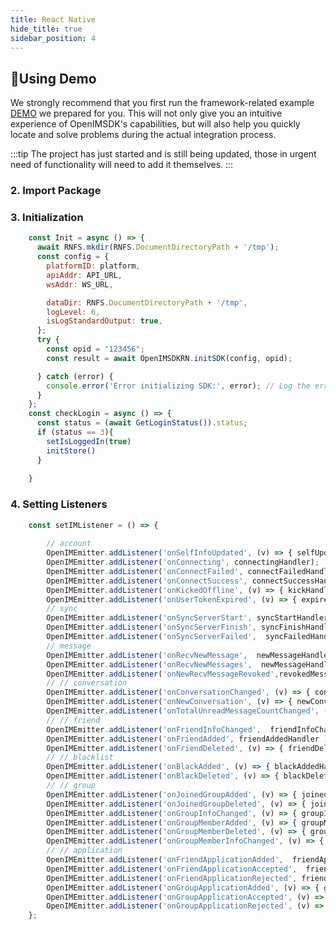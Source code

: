 ```yaml
---
title: React Native
hide_title: true
sidebar_position: 4
---
```


## 🚀Using Demo
We strongly recommend that you first run the framework-related example  [DEMO](https://github.com/OpenIMSDK/Open-IM-PC-Web-Demo)  we prepared for you. This will not only give you an intuitive experience of OpenIMSDK's capabilities, but will also help you quickly locate and solve problems during the actual integration process.

:::tip
The project has just started and is still being updated, those in urgent need of functionality will need to add it themselves.
:::


### 2.  Import Package


### 3. Initialization
```js
    const Init = async () => {
      await RNFS.mkdir(RNFS.DocumentDirectoryPath + '/tmp');
      const config = {
        platformID: platform,
        apiAddr: API_URL,
        wsAddr: WS_URL,

        dataDir: RNFS.DocumentDirectoryPath + '/tmp',
        logLevel: 6,
        isLogStandardOutput: true,
      };
      try {
        const opid = "123456";
        const result = await OpenIMSDKRN.initSDK(config, opid);

      } catch (error) {
        console.error('Error initializing SDK:', error); // Log the error
      }
    };
    const checkLogin = async () => {
      const status = (await GetLoginStatus()).status;
      if (status == 3){
        setIsLoggedIn(true)
        initStore()
      }
        
    }
```
### 4. Setting Listeners
```js
    const setIMListener = () => {
        
        // account
        OpenIMEmitter.addListener('onSelfInfoUpdated', (v) => { selfUpdateHandler });
        OpenIMEmitter.addListener('onConnecting', connectingHandler);
        OpenIMEmitter.addListener('onConnectFailed', connectFailedHandler);
        OpenIMEmitter.addListener('onConnectSuccess', connectSuccessHandler);
        OpenIMEmitter.addListener('onKickedOffline', (v) => { kickHandler });
        OpenIMEmitter.addListener('onUserTokenExpired', (v) => { expiredHandler });
        // sync
        OpenIMEmitter.addListener('onSyncServerStart', syncStartHandler );
        OpenIMEmitter.addListener('onSyncServerFinish', syncFinishHandler );
        OpenIMEmitter.addListener('onSyncServerFailed',  syncFailedHandler );
        // message
        OpenIMEmitter.addListener('onRecvNewMessage',  newMessageHandler );
        OpenIMEmitter.addListener('onRecvNewMessages',  newMessageHandler );
        OpenIMEmitter.addListener('onNewRecvMessageRevoked',revokedMessageHandler );
        // // conversation
        OpenIMEmitter.addListener('onConversationChanged', (v) => { conversationChnageHandler });
        OpenIMEmitter.addListener('onNewConversation', (v) => { newConversationHandler });
        OpenIMEmitter.addListener('onTotalUnreadMessageCountChanged', (v) => { totalUnreadChangeHandler });
        // // friend
        OpenIMEmitter.addListener('onFriendInfoChanged',  friendInfoChangeHandler );
        OpenIMEmitter.addListener('onFriendAdded', friendAddedHandler );
        OpenIMEmitter.addListener('onFriendDeleted', (v) => { friendDeletedHandler });
        // // blacklist
        OpenIMEmitter.addListener('onBlackAdded', (v) => { blackAddedHandler });
        OpenIMEmitter.addListener('onBlackDeleted', (v) => { blackDeletedHandler });
        // // group
        OpenIMEmitter.addListener('onJoinedGroupAdded', (v) => { joinedGroupAddedHandler });
        OpenIMEmitter.addListener('onJoinedGroupDeleted', (v) => { joinedGroupDeletedHandler });
        OpenIMEmitter.addListener('onGroupInfoChanged', (v) => { groupInfoChangedHandler });
        OpenIMEmitter.addListener('onGroupMemberAdded', (v) => { groupMemberAddedHandler });
        OpenIMEmitter.addListener('onGroupMemberDeleted', (v) => { groupMemberDeletedHandler });
        OpenIMEmitter.addListener('onGroupMemberInfoChanged', (v) => { groupMemberInfoChangedHandler });
        // // application
        OpenIMEmitter.addListener('onFriendApplicationAdded',  friendApplicationProcessedHandler );
        OpenIMEmitter.addListener('onFriendApplicationAccepted',  friendApplicationProcessedHandler );
        OpenIMEmitter.addListener('onFriendApplicationRejected', friendApplicationProcessedHandler );
        OpenIMEmitter.addListener('onGroupApplicationAdded', (v) => { groupApplicationProcessedHandler });
        OpenIMEmitter.addListener('onGroupApplicationAccepted', (v) => { groupApplicationProcessedHandler });
        OpenIMEmitter.addListener('onGroupApplicationRejected', (v) => { groupApplicationProcessedHandler });
    };

```